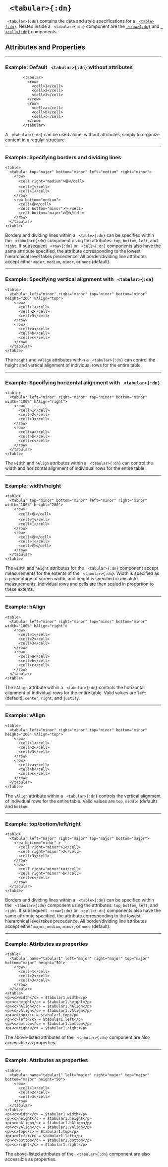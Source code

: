 


# ` <tabular>{:dn}`


` <tabular>{:dn}` contains the data and style specifications for a [` <table>{:dn}`](table.mdx). Nested 
inside a ` <tabular>{:dn}` component are the [` <row>{:dn}`](row.mdx) and [` <cell>{:dn}`](cell.mdx) 
components. 


## Attributes and Properties 
 <AttrDisplay name='tabular'/> 
 <PropDisplay name='tabular'/>

---

### Example: Default ` <tabular>{:dn}` without attributes


```doenet-editor-horiz
        <tabular>
          <row>
            <cell>1</cell>
            <cell>2</cell>
            <cell>3</cell>
          </row>
          <row>
            <cell>a</cell>
            <cell>b</cell>
            <cell>c</cell>
          </row>
        </tabular>
```



A ` <tabular>{:dn}` can be used alone, without attributes, simply to organize content in a regular structure.



---

### Example: Specifying borders and dividing lines


```doenet-editor-horiz
<table>
  <tabular top="major" bottom="minor" left="medium" right="minor">
    <row>
      <cell right="medium">🟣</cell>
      <cell>🔵</cell>
      <cell>🔴</cell>
    </row>
    <row bottom="medium">
      <cell>😆</cell>
      <cell bottom="minor">🥲</cell>
      <cell bottom="major">😠</cell>
    </row>
  </tabular>
</table>
```



Borders and dividing lines within a ` <table>{:dn}` can be specified within the ` <tabular>{:dn}` component using the attributes: `top`, `bottom`, `left`, and `right`. If subsequent ` <row>{:dn}` or ` <cell>{:dn}` components also have the same attribute specified, the attribute corresponding to the lowest hierarchical level takes precedence.  All border/dividing line attributes accept either `major`, `medium`, `minor`, or `none` (default).



---

### Example: Specifying vertical alignment with ` <tabular>{:dn}`


```doenet-editor-horiz
<table>
  <tabular left="minor" right="minor" top="minor" bottom="minor" height="200" vAlign="top">
    <row>
      <cell>1</cell>
      <cell>2</cell>
      <cell>3</cell>
    </row>
    <row>
      <cell>a</cell>
      <cell>b</cell>
      <cell>c</cell>
    </row>
  </tabular>
</table>
```



The `height` and `vAlign` attributes within a ` <tabular>{:dn}` can control the height and vertical alignment of individual rows for the entire table.



---

### Example: Specifying horizontal alignment with ` <tabular>{:dn}`


```doenet-editor-horiz
<table>
  <tabular left="minor" right="minor" top="minor" bottom="minor" width="100%" hAlign="right">
    <row>
      <cell>1</cell>
      <cell>2</cell>
      <cell>3</cell>
    </row>
    <row>
      <cell>a</cell>
      <cell>b</cell>
      <cell>c</cell>
    </row>
  </tabular>
</table>
```



The `width` and `hAlign` attributes within a ` <tabular>{:dn}` can control the width and horizontal alignment of individual rows for the entire table.



---

### Example: width/height


```doenet-editor-horiz
<table>
  <tabular top="minor" bottom="minor" left="minor" right="minor" width="100%" height="200">
    <row>
      <cell>🟣</cell>
      <cell>🔵</cell>
      <cell>🔴</cell>
    </row>
    <row>
      <cell>😆</cell>
      <cell>🥲</cell>
      <cell>😠</cell>
    </row>
  </tabular>
</table>
```



The `width` and `height` attributes for the ` <tabular>{:dn}` component accept measurements for the extents of the ` <tabular>{:dn}`. Width is specified as a percentage of screen width, and height is specified in absolute measurements. Individual rows and cells are then scaled in proportion to these extents.



---

### Example: hAlign


```doenet-editor-horiz
<table>
  <tabular left="minor" right="minor" top="minor" bottom="minor" width="100%" hAlign="right">
    <row>
      <cell>1</cell>
      <cell>2</cell>
      <cell>3</cell>
    </row>
    <row>
      <cell>a</cell>
      <cell>b</cell>
      <cell>c</cell>
    </row>
  </tabular>
</table>
```



The `hAlign` attribute within a ` <tabular>{:dn}` controls the horizontal alignment of individual rows for the entire table. Valid values are `left` (default), `center`, `right`, and `justify`.



---

### Example: vAlign


```doenet-editor-horiz
<table>
  <tabular left="minor" right="minor" top="minor" bottom="minor" height="200" vAlign="top">
    <row>
      <cell>1</cell>
      <cell>2</cell>
      <cell>3</cell>
    </row>
    <row>
      <cell>a</cell>
      <cell>b</cell>
      <cell>c</cell>
    </row>
  </tabular>
</table>
```



The `vAlign` attribute within a ` <tabular>{:dn}` controls the vertical alignment of individual rows for the entire table. Valid values are `top`, `middle` (default) and `bottom`.



---

### Example: top/bottom/left/right


```doenet-editor-horiz
<table>
  <tabular left="major" right="major" top="major" bottom="major">
    <row bottom="minor" >
      <cell right="minor">1</cell>
      <cell right="minor">2</cell>
      <cell>3</cell>
    </row>
    <row>
      <cell right="minor">a</cell>
      <cell right="minor">b</cell>
      <cell>c</cell>
    </row>
  </tabular>
</table>
```



Borders and dividing lines within a ` <table>{:dn}` can be specified within the ` <tabular>{:dn}` component using the attributes: `top`, `bottom`, `left`, and `right`. If subsequent ` <row>{:dn}` or ` <cell>{:dn}` components also have the same attribute specified, the attribute corresponding to the lowest hierarchical level takes precedence.  All border/dividing line attributes accept either `major`, `medium`, `minor`, or `none` (default).



---

### Example: Attributes as properties


```doenet-editor-horiz
<table>
  <tabular name="tabular1" left="major" right="major" top="major" bottom="major" height="50">
    <row>
      <cell>1</cell>
      <cell>2</cell>
      <cell>3</cell>
    </row>
  </tabular>
</table>
<p><c>width</c> = $tabular1.width</p>
<p><c>height</c> = $tabular1.height</p>
<p><c>hAlign</c> = $tabular1.hAlign</p>
<p><c>vAlign</c> = $tabular1.vAlign</p>
<p><c>top</c> = $tabular1.top</p>
<p><c>left</c> = $tabular1.left</p>
<p><c>bottom</c> = $tabular1.bottom</p>
<p><c>right</c> = $tabular1.right</p>
```



The above-listed attributes of the ` <tabular>{:dn}` component are also accessible as properties.



---

### Example: Attributes as properties


```doenet-editor-horiz
<table>
  <tabular name="tabular1" left="major" right="major" top="major" bottom="major" height="50">
    <row>
      <cell>1</cell>
      <cell>2</cell>
      <cell>3</cell>
    </row>
  </tabular>
</table>
<p><c>width</c> = $tabular1.width</p>
<p><c>height</c> = $tabular1.height</p>
<p><c>hAlign</c> = $tabular1.hAlign</p>
<p><c>vAlign</c> = $tabular1.vAlign</p>
<p><c>top</c> = $tabular1.top</p>
<p><c>left</c> = $tabular1.left</p>
<p><c>bottom</c> = $tabular1.bottom</p>
<p><c>right</c> = $tabular1.right</p>
```



The above-listed attributes of the ` <tabular>{:dn}` component are also accessible as properties.

